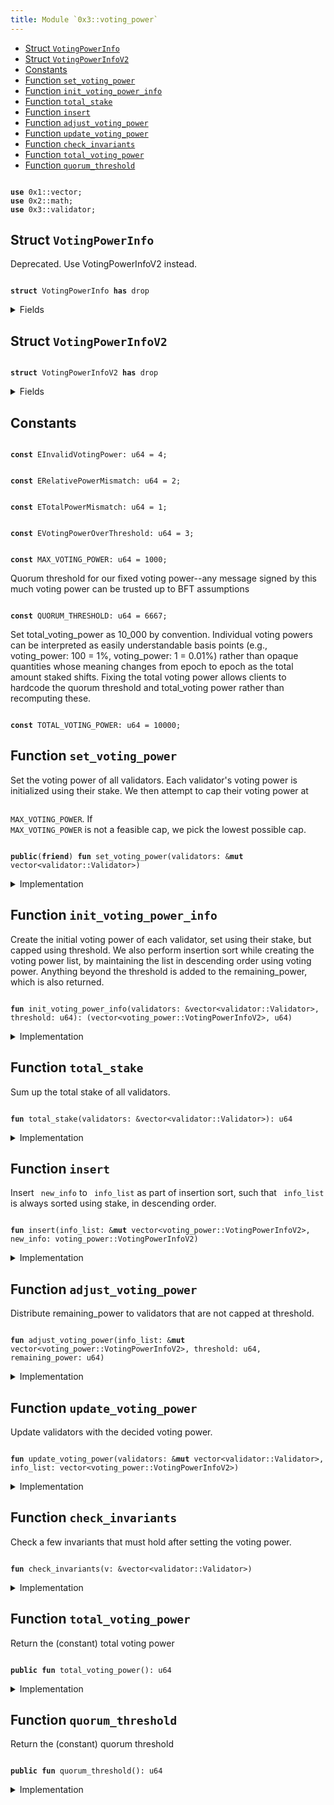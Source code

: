 ```yaml
---
title: Module `0x3::voting_power`
---
```


<Link id="0x3_voting_power"/>


-  [Struct `VotingPowerInfo`](#0x3_voting_power_VotingPowerInfo)
-  [Struct `VotingPowerInfoV2`](#0x3_voting_power_VotingPowerInfoV2)
-  [Constants](#@Constants_0)
-  [Function `set_voting_power`](#0x3_voting_power_set_voting_power)
-  [Function `init_voting_power_info`](#0x3_voting_power_init_voting_power_info)
-  [Function `total_stake`](#0x3_voting_power_total_stake)
-  [Function `insert`](#0x3_voting_power_insert)
-  [Function `adjust_voting_power`](#0x3_voting_power_adjust_voting_power)
-  [Function `update_voting_power`](#0x3_voting_power_update_voting_power)
-  [Function `check_invariants`](#0x3_voting_power_check_invariants)
-  [Function `total_voting_power`](#0x3_voting_power_total_voting_power)
-  [Function `quorum_threshold`](#0x3_voting_power_quorum_threshold)


<pre><code>
<b>use</b> <Link to="../move-stdlib/vector#0x1_vector">0x1::vector</Link>;
<b>use</b> <Link to="../iota-framework/math#0x2_math">0x2::math</Link>;
<b>use</b> <Link to="validator#0x3_validator">0x3::validator</Link>;
</code></pre>



<Link id="0x3_voting_power_VotingPowerInfo"></Link>

## Struct `VotingPowerInfo`

Deprecated. Use VotingPowerInfoV2 instead.


<pre><code>
<b>struct</b> <Link to="voting_power#0x3_voting_power_VotingPowerInfo">VotingPowerInfo</Link> <b>has</b> drop
</code></pre>



<details>
<summary>Fields</summary>


<dl>
<dt>
<code>
validator_index: u64</code>
</dt>
<dd>

</dd>
<dt>
<code>
<Link to="voting_power#0x3_voting_power">voting_power</Link>: u64</code>
</dt>
<dd>

</dd>
</dl>


</details>

<Link id="0x3_voting_power_VotingPowerInfoV2"></Link>

## Struct `VotingPowerInfoV2`



<pre><code>
<b>struct</b> <Link to="voting_power#0x3_voting_power_VotingPowerInfoV2">VotingPowerInfoV2</Link> <b>has</b> drop
</code></pre>



<details>
<summary>Fields</summary>


<dl>
<dt>
<code>
validator_index: u64</code>
</dt>
<dd>

</dd>
<dt>
<code>
<Link to="voting_power#0x3_voting_power">voting_power</Link>: u64</code>
</dt>
<dd>

</dd>
<dt>
<code>
stake: u64</code>
</dt>
<dd>

</dd>
</dl>


</details>

<Link id="@Constants_0"></Link>

## Constants


<Link id="0x3_voting_power_EInvalidVotingPower"></Link>



<pre><code>
<b>const</b> <Link to="voting_power#0x3_voting_power_EInvalidVotingPower">EInvalidVotingPower</Link>: u64 = 4;
</code></pre>



<Link id="0x3_voting_power_ERelativePowerMismatch"></Link>



<pre><code>
<b>const</b> <Link to="voting_power#0x3_voting_power_ERelativePowerMismatch">ERelativePowerMismatch</Link>: u64 = 2;
</code></pre>



<Link id="0x3_voting_power_ETotalPowerMismatch"></Link>



<pre><code>
<b>const</b> <Link to="voting_power#0x3_voting_power_ETotalPowerMismatch">ETotalPowerMismatch</Link>: u64 = 1;
</code></pre>



<Link id="0x3_voting_power_EVotingPowerOverThreshold"></Link>



<pre><code>
<b>const</b> <Link to="voting_power#0x3_voting_power_EVotingPowerOverThreshold">EVotingPowerOverThreshold</Link>: u64 = 3;
</code></pre>



<Link id="0x3_voting_power_MAX_VOTING_POWER"></Link>



<pre><code>
<b>const</b> <Link to="voting_power#0x3_voting_power_MAX_VOTING_POWER">MAX_VOTING_POWER</Link>: u64 = 1000;
</code></pre>



<Link id="0x3_voting_power_QUORUM_THRESHOLD"></Link>

Quorum threshold for our fixed voting power--any message signed by this much voting power can be trusted
up to BFT assumptions


<pre><code>
<b>const</b> <Link to="voting_power#0x3_voting_power_QUORUM_THRESHOLD">QUORUM_THRESHOLD</Link>: u64 = 6667;
</code></pre>



<Link id="0x3_voting_power_TOTAL_VOTING_POWER"></Link>

Set total_voting_power as 10_000 by convention. Individual voting powers can be interpreted
as easily understandable basis points (e.g., voting_power: 100 = 1%, voting_power: 1 = 0.01%) rather than
opaque quantities whose meaning changes from epoch to epoch as the total amount staked shifts.
Fixing the total voting power allows clients to hardcode the quorum threshold and total_voting power rather
than recomputing these.


<pre><code>
<b>const</b> <Link to="voting_power#0x3_voting_power_TOTAL_VOTING_POWER">TOTAL_VOTING_POWER</Link>: u64 = 10000;
</code></pre>



<Link id="0x3_voting_power_set_voting_power"></Link>

## Function `set_voting_power`

Set the voting power of all validators.
Each validator's voting power is initialized using their stake. We then attempt to cap their voting power
at <code>
<Link to="voting_power#0x3_voting_power_MAX_VOTING_POWER">MAX_VOTING_POWER</Link></code>. If <code>
<Link to="voting_power#0x3_voting_power_MAX_VOTING_POWER">MAX_VOTING_POWER</Link></code> is not a feasible cap, we pick the lowest possible cap.


<pre><code>
<b>public</b>(<b>friend</b>) <b>fun</b> <Link to="voting_power#0x3_voting_power_set_voting_power">set_voting_power</Link>(validators: &<b>mut</b> <Link to="../move-stdlib/vector#0x1_vector">vector</Link>&lt;<Link to="validator#0x3_validator_Validator">validator::Validator</Link>&gt;)
</code></pre>



<details>
<summary>Implementation</summary>


<pre><code>
<b>public</b>(package) <b>fun</b> <Link to="voting_power#0x3_voting_power_set_voting_power">set_voting_power</Link>(validators: &<b>mut</b> <Link to="../move-stdlib/vector#0x1_vector">vector</Link>&lt;Validator&gt;) \{
    // If threshold_pct is too small, it's possible that even when all validators reach the threshold we still don't
    // have 100%. So we bound the threshold_pct <b>to</b> be always enough <b>to</b> find a solution.
    <b>let</b> threshold = <Link to="../iota-framework/math#0x2_math_min">math::min</Link>(
        <Link to="voting_power#0x3_voting_power_TOTAL_VOTING_POWER">TOTAL_VOTING_POWER</Link>,
        <Link to="../iota-framework/math#0x2_math_max">math::max</Link>(<Link to="voting_power#0x3_voting_power_MAX_VOTING_POWER">MAX_VOTING_POWER</Link>, divide_and_round_up(<Link to="voting_power#0x3_voting_power_TOTAL_VOTING_POWER">TOTAL_VOTING_POWER</Link>, validators.length())),
    );
    <b>let</b> (<b>mut</b> info_list, remaining_power) = <Link to="voting_power#0x3_voting_power_init_voting_power_info">init_voting_power_info</Link>(validators, threshold);
    <Link to="voting_power#0x3_voting_power_adjust_voting_power">adjust_voting_power</Link>(&<b>mut</b> info_list, threshold, remaining_power);
    <Link to="voting_power#0x3_voting_power_update_voting_power">update_voting_power</Link>(validators, info_list);
    <Link to="voting_power#0x3_voting_power_check_invariants">check_invariants</Link>(validators);
}
</code></pre>



</details>

<Link id="0x3_voting_power_init_voting_power_info"></Link>

## Function `init_voting_power_info`

Create the initial voting power of each validator, set using their stake, but capped using threshold.
We also perform insertion sort while creating the voting power list, by maintaining the list in
descending order using voting power.
Anything beyond the threshold is added to the remaining_power, which is also returned.


<pre><code>
<b>fun</b> <Link to="voting_power#0x3_voting_power_init_voting_power_info">init_voting_power_info</Link>(validators: &<Link to="../move-stdlib/vector#0x1_vector">vector</Link>&lt;<Link to="validator#0x3_validator_Validator">validator::Validator</Link>&gt;, threshold: u64): (<Link to="../move-stdlib/vector#0x1_vector">vector</Link>&lt;<Link to="voting_power#0x3_voting_power_VotingPowerInfoV2">voting_power::VotingPowerInfoV2</Link>&gt;, u64)
</code></pre>



<details>
<summary>Implementation</summary>


<pre><code>
<b>fun</b> <Link to="voting_power#0x3_voting_power_init_voting_power_info">init_voting_power_info</Link>(
    validators: &<Link to="../move-stdlib/vector#0x1_vector">vector</Link>&lt;Validator&gt;,
    threshold: u64,
): (<Link to="../move-stdlib/vector#0x1_vector">vector</Link>&lt;<Link to="voting_power#0x3_voting_power_VotingPowerInfoV2">VotingPowerInfoV2</Link>&gt;, u64) \{
    <b>let</b> total_stake = <Link to="voting_power#0x3_voting_power_total_stake">total_stake</Link>(validators);
    <b>let</b> <b>mut</b> i = 0;
    <b>let</b> len = validators.length();
    <b>let</b> <b>mut</b> total_power = 0;
    <b>let</b> <b>mut</b> result = <Link to="../move-stdlib/vector#0x1_vector">vector</Link>[];
    <b>while</b> (i &lt; len) \{
        <b>let</b> <Link to="validator#0x3_validator">validator</Link> = &validators[i];
        <b>let</b> stake = <Link to="validator#0x3_validator">validator</Link>.<Link to="voting_power#0x3_voting_power_total_stake">total_stake</Link>();
        <b>let</b> adjusted_stake = stake <b>as</b> u128 * (<Link to="voting_power#0x3_voting_power_TOTAL_VOTING_POWER">TOTAL_VOTING_POWER</Link> <b>as</b> u128) / (total_stake <b>as</b> u128);
        <b>let</b> <Link to="voting_power#0x3_voting_power">voting_power</Link> = <Link to="../iota-framework/math#0x2_math_min">math::min</Link>(adjusted_stake <b>as</b> u64, threshold);
        <b>let</b> info = <Link to="voting_power#0x3_voting_power_VotingPowerInfoV2">VotingPowerInfoV2</Link> \{
            validator_index: i,
            <Link to="voting_power#0x3_voting_power">voting_power</Link>,
            stake,
        };
        <Link to="voting_power#0x3_voting_power_insert">insert</Link>(&<b>mut</b> result, info);
        total_power = total_power + <Link to="voting_power#0x3_voting_power">voting_power</Link>;
        i = i + 1;
    };
    (result, <Link to="voting_power#0x3_voting_power_TOTAL_VOTING_POWER">TOTAL_VOTING_POWER</Link> - total_power)
}
</code></pre>



</details>

<Link id="0x3_voting_power_total_stake"></Link>

## Function `total_stake`

Sum up the total stake of all validators.


<pre><code>
<b>fun</b> <Link to="voting_power#0x3_voting_power_total_stake">total_stake</Link>(validators: &<Link to="../move-stdlib/vector#0x1_vector">vector</Link>&lt;<Link to="validator#0x3_validator_Validator">validator::Validator</Link>&gt;): u64
</code></pre>



<details>
<summary>Implementation</summary>


<pre><code>
<b>fun</b> <Link to="voting_power#0x3_voting_power_total_stake">total_stake</Link>(validators: &<Link to="../move-stdlib/vector#0x1_vector">vector</Link>&lt;Validator&gt;): u64 \{
    <b>let</b> <b>mut</b> i = 0;
    <b>let</b> len = validators.length();
    <b>let</b> <b>mut</b> total_stake =0 ;
    <b>while</b> (i &lt; len) \{
        total_stake = total_stake + validators[i].<Link to="voting_power#0x3_voting_power_total_stake">total_stake</Link>();
        i = i + 1;
    };
    total_stake
}
</code></pre>



</details>

<Link id="0x3_voting_power_insert"></Link>

## Function `insert`

Insert <code>
new_info</code> to <code>
info_list</code> as part of insertion sort, such that <code>
info_list</code> is always sorted
using stake, in descending order.


<pre><code>
<b>fun</b> <Link to="voting_power#0x3_voting_power_insert">insert</Link>(info_list: &<b>mut</b> <Link to="../move-stdlib/vector#0x1_vector">vector</Link>&lt;<Link to="voting_power#0x3_voting_power_VotingPowerInfoV2">voting_power::VotingPowerInfoV2</Link>&gt;, new_info: <Link to="voting_power#0x3_voting_power_VotingPowerInfoV2">voting_power::VotingPowerInfoV2</Link>)
</code></pre>



<details>
<summary>Implementation</summary>


<pre><code>
<b>fun</b> <Link to="voting_power#0x3_voting_power_insert">insert</Link>(info_list: &<b>mut</b> <Link to="../move-stdlib/vector#0x1_vector">vector</Link>&lt;<Link to="voting_power#0x3_voting_power_VotingPowerInfoV2">VotingPowerInfoV2</Link>&gt;, new_info: <Link to="voting_power#0x3_voting_power_VotingPowerInfoV2">VotingPowerInfoV2</Link>) \{
    <b>let</b> <b>mut</b> i = 0;
    <b>let</b> len = info_list.length();
    <b>while</b> (i &lt; len && info_list[i].stake &gt; new_info.stake) \{
        i = i + 1;
    };
    info_list.<Link to="voting_power#0x3_voting_power_insert">insert</Link>(new_info, i);
}
</code></pre>



</details>

<Link id="0x3_voting_power_adjust_voting_power"></Link>

## Function `adjust_voting_power`

Distribute remaining_power to validators that are not capped at threshold.


<pre><code>
<b>fun</b> <Link to="voting_power#0x3_voting_power_adjust_voting_power">adjust_voting_power</Link>(info_list: &<b>mut</b> <Link to="../move-stdlib/vector#0x1_vector">vector</Link>&lt;<Link to="voting_power#0x3_voting_power_VotingPowerInfoV2">voting_power::VotingPowerInfoV2</Link>&gt;, threshold: u64, remaining_power: u64)
</code></pre>



<details>
<summary>Implementation</summary>


<pre><code>
<b>fun</b> <Link to="voting_power#0x3_voting_power_adjust_voting_power">adjust_voting_power</Link>(info_list: &<b>mut</b> <Link to="../move-stdlib/vector#0x1_vector">vector</Link>&lt;<Link to="voting_power#0x3_voting_power_VotingPowerInfoV2">VotingPowerInfoV2</Link>&gt;, threshold: u64, <b>mut</b> remaining_power: u64) \{
    <b>let</b> <b>mut</b> i = 0;
    <b>let</b> len = info_list.length();
    <b>while</b> (i &lt; len && remaining_power &gt; 0) \{
        <b>let</b> v = &<b>mut</b> info_list[i];
        // planned is the amount of extra power we want <b>to</b> distribute <b>to</b> this <Link to="validator#0x3_validator">validator</Link>.
        <b>let</b> planned = divide_and_round_up(remaining_power, len - i);
        // target is the targeting power this <Link to="validator#0x3_validator">validator</Link> will reach, capped by threshold.
        <b>let</b> target = <Link to="../iota-framework/math#0x2_math_min">math::min</Link>(threshold, v.<Link to="voting_power#0x3_voting_power">voting_power</Link> + planned);
        // actual is the actual amount of power we will be distributing <b>to</b> this <Link to="validator#0x3_validator">validator</Link>.
        <b>let</b> actual = <Link to="../iota-framework/math#0x2_math_min">math::min</Link>(remaining_power, target - v.<Link to="voting_power#0x3_voting_power">voting_power</Link>);
        v.<Link to="voting_power#0x3_voting_power">voting_power</Link> = v.<Link to="voting_power#0x3_voting_power">voting_power</Link> + actual;
        <b>assert</b>!(v.<Link to="voting_power#0x3_voting_power">voting_power</Link> &lt;= threshold, <Link to="voting_power#0x3_voting_power_EVotingPowerOverThreshold">EVotingPowerOverThreshold</Link>);
        remaining_power = remaining_power - actual;
        i = i + 1;
    };
    <b>assert</b>!(remaining_power == 0, <Link to="voting_power#0x3_voting_power_ETotalPowerMismatch">ETotalPowerMismatch</Link>);
}
</code></pre>



</details>

<Link id="0x3_voting_power_update_voting_power"></Link>

## Function `update_voting_power`

Update validators with the decided voting power.


<pre><code>
<b>fun</b> <Link to="voting_power#0x3_voting_power_update_voting_power">update_voting_power</Link>(validators: &<b>mut</b> <Link to="../move-stdlib/vector#0x1_vector">vector</Link>&lt;<Link to="validator#0x3_validator_Validator">validator::Validator</Link>&gt;, info_list: <Link to="../move-stdlib/vector#0x1_vector">vector</Link>&lt;<Link to="voting_power#0x3_voting_power_VotingPowerInfoV2">voting_power::VotingPowerInfoV2</Link>&gt;)
</code></pre>



<details>
<summary>Implementation</summary>


<pre><code>
<b>fun</b> <Link to="voting_power#0x3_voting_power_update_voting_power">update_voting_power</Link>(validators: &<b>mut</b> <Link to="../move-stdlib/vector#0x1_vector">vector</Link>&lt;Validator&gt;, <b>mut</b> info_list: <Link to="../move-stdlib/vector#0x1_vector">vector</Link>&lt;<Link to="voting_power#0x3_voting_power_VotingPowerInfoV2">VotingPowerInfoV2</Link>&gt;) \{
    <b>while</b> (!info_list.is_empty()) \{
        <b>let</b> <Link to="voting_power#0x3_voting_power_VotingPowerInfoV2">VotingPowerInfoV2</Link> \{
            validator_index,
            <Link to="voting_power#0x3_voting_power">voting_power</Link>,
            stake: _,
        } = info_list.pop_back();
        <b>let</b> v = &<b>mut</b> validators[validator_index];
        v.<Link to="voting_power#0x3_voting_power_set_voting_power">set_voting_power</Link>(<Link to="voting_power#0x3_voting_power">voting_power</Link>);
    };
    info_list.destroy_empty();
}
</code></pre>



</details>

<Link id="0x3_voting_power_check_invariants"></Link>

## Function `check_invariants`

Check a few invariants that must hold after setting the voting power.


<pre><code>
<b>fun</b> <Link to="voting_power#0x3_voting_power_check_invariants">check_invariants</Link>(v: &<Link to="../move-stdlib/vector#0x1_vector">vector</Link>&lt;<Link to="validator#0x3_validator_Validator">validator::Validator</Link>&gt;)
</code></pre>



<details>
<summary>Implementation</summary>


<pre><code>
<b>fun</b> <Link to="voting_power#0x3_voting_power_check_invariants">check_invariants</Link>(v: &<Link to="../move-stdlib/vector#0x1_vector">vector</Link>&lt;Validator&gt;) \{
    // First check that the total voting power must be <Link to="voting_power#0x3_voting_power_TOTAL_VOTING_POWER">TOTAL_VOTING_POWER</Link>.
    <b>let</b> <b>mut</b> i = 0;
    <b>let</b> len = v.length();
    <b>let</b> <b>mut</b> total = 0;
    <b>while</b> (i &lt; len) \{
        <b>let</b> <Link to="voting_power#0x3_voting_power">voting_power</Link> = v[i].<Link to="voting_power#0x3_voting_power">voting_power</Link>();
        <b>assert</b>!(<Link to="voting_power#0x3_voting_power">voting_power</Link> &gt; 0, <Link to="voting_power#0x3_voting_power_EInvalidVotingPower">EInvalidVotingPower</Link>);
        total = total + <Link to="voting_power#0x3_voting_power">voting_power</Link>;
        i = i + 1;
    };
    <b>assert</b>!(total == <Link to="voting_power#0x3_voting_power_TOTAL_VOTING_POWER">TOTAL_VOTING_POWER</Link>, <Link to="voting_power#0x3_voting_power_ETotalPowerMismatch">ETotalPowerMismatch</Link>);

    // Second check that <b>if</b> <Link to="validator#0x3_validator">validator</Link> A's stake is larger than B's stake, A's voting power must be no less
    // than B's voting power; similarly, <b>if</b> A's stake is less than B's stake, A's voting power must be no larger
    // than B's voting power.
    <b>let</b> <b>mut</b> a = 0;
    <b>while</b> (a &lt; len) \{
        <b>let</b> <b>mut</b> b = a + 1;
        <b>while</b> (b &lt; len) \{
            <b>let</b> validator_a = &v[a];
            <b>let</b> validator_b = &v[b];
            <b>let</b> stake_a = validator_a.<Link to="voting_power#0x3_voting_power_total_stake">total_stake</Link>();
            <b>let</b> stake_b = validator_b.<Link to="voting_power#0x3_voting_power_total_stake">total_stake</Link>();
            <b>let</b> power_a = validator_a.<Link to="voting_power#0x3_voting_power">voting_power</Link>();
            <b>let</b> power_b = validator_b.<Link to="voting_power#0x3_voting_power">voting_power</Link>();
            <b>if</b> (stake_a &gt; stake_b) \{
                <b>assert</b>!(power_a &gt;= power_b, <Link to="voting_power#0x3_voting_power_ERelativePowerMismatch">ERelativePowerMismatch</Link>);
            };
            <b>if</b> (stake_a &lt; stake_b) \{
                <b>assert</b>!(power_a &lt;= power_b, <Link to="voting_power#0x3_voting_power_ERelativePowerMismatch">ERelativePowerMismatch</Link>);
            };
            b = b + 1;
        };
        a = a + 1;
    }
}
</code></pre>



</details>

<Link id="0x3_voting_power_total_voting_power"></Link>

## Function `total_voting_power`

Return the (constant) total voting power


<pre><code>
<b>public</b> <b>fun</b> <Link to="voting_power#0x3_voting_power_total_voting_power">total_voting_power</Link>(): u64
</code></pre>



<details>
<summary>Implementation</summary>


<pre><code>
<b>public</b> <b>fun</b> <Link to="voting_power#0x3_voting_power_total_voting_power">total_voting_power</Link>(): u64 \{
    <Link to="voting_power#0x3_voting_power_TOTAL_VOTING_POWER">TOTAL_VOTING_POWER</Link>
}
</code></pre>



</details>

<Link id="0x3_voting_power_quorum_threshold"></Link>

## Function `quorum_threshold`

Return the (constant) quorum threshold


<pre><code>
<b>public</b> <b>fun</b> <Link to="voting_power#0x3_voting_power_quorum_threshold">quorum_threshold</Link>(): u64
</code></pre>



<details>
<summary>Implementation</summary>


<pre><code>
<b>public</b> <b>fun</b> <Link to="voting_power#0x3_voting_power_quorum_threshold">quorum_threshold</Link>(): u64 \{
    <Link to="voting_power#0x3_voting_power_QUORUM_THRESHOLD">QUORUM_THRESHOLD</Link>
}
</code></pre>



</details>

